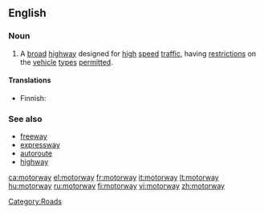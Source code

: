 ==English==

===Noun===
{{en-noun}}

# {{context|UK|Ireland|New Zealand|parts of Australia}} A [[broad]] [[highway]] designed for [[high]] [[speed]] [[traffic]], having [[restriction]]s on the [[vehicle]] [[type]]s [[permitted]].

====Translations====
{{trans-top|A broad highway}}
* Finnish: {{t-|fi|moottoritie}}
{{trans-mid}}
{{trans-bottom}}

===See also===
*[[freeway]]
*[[expressway]]
*[[autoroute]]
*[[highway]]

[[Category:Roads]]

[[ca:motorway]]
[[el:motorway]]
[[fr:motorway]]
[[it:motorway]]
[[lt:motorway]]
[[hu:motorway]]
[[ru:motorway]]
[[fi:motorway]]
[[vi:motorway]]
[[zh:motorway]]